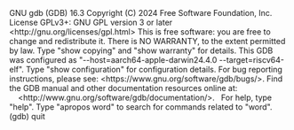 <div className="term-container"><span className="term-fg35 term-fg1">GNU gdb (GDB) 16.3</span>
Copyright (C) 2024 Free Software Foundation, Inc.
License GPLv3+: GNU GPL version 3 or later &lt;<span className="term-fg32">http:&#47;&#47;gnu.org&#47;licenses&#47;gpl.html</span>&gt;
This is free software: you are free to change and redistribute it.
There is NO WARRANTY, to the extent permitted by law.
Type &quot;<span className="term-fg1">show copying</span>&quot; and &quot;<span className="term-fg1">show warranty</span>&quot; for details.
This GDB was configured as &quot;--host=aarch64-apple-darwin24.4.0 --target=riscv64-elf&quot;.
Type &quot;<span className="term-fg1">show configuration</span>&quot; for configuration details.
For bug reporting instructions, please see:
<span className="term-fg32">&lt;https:&#47;&#47;www.gnu.org&#47;software&#47;gdb&#47;bugs&#47;&gt;</span>.
Find the GDB manual and other documentation resources online at:
&nbsp;&nbsp;&nbsp;&nbsp;&lt;<span className="term-fg32">http:&#47;&#47;www.gnu.org&#47;software&#47;gdb&#47;documentation&#47;</span>&gt;.
&nbsp;
For help, type &quot;<span className="term-fg1">help</span>&quot;.
Type &quot;<span className="term-fg1">apropos word</span>&quot; to search for commands related to &quot;word&quot;.
(gdb) quit</div>
